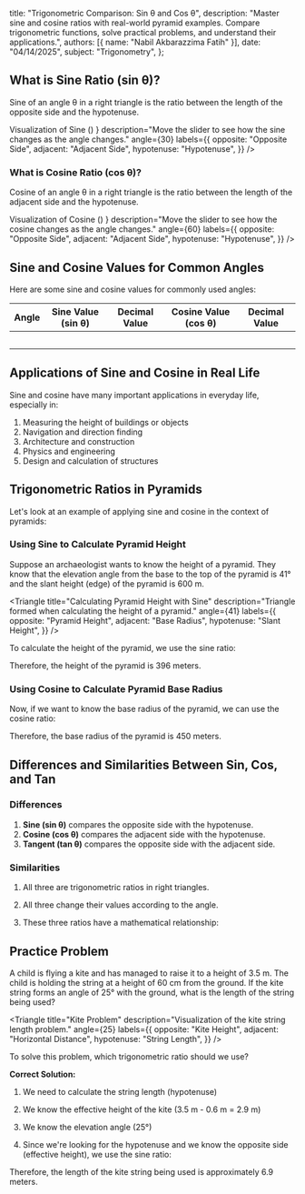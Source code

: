 
  title: "Trigonometric Comparison: Sin θ and Cos θ",
  description: "Master sine and cosine ratios with real-world pyramid examples. Compare trigonometric functions, solve practical problems, and understand their applications.",
  authors: [{ name: "Nabil Akbarazzima Fatih" }],
  date: "04/14/2025",
  subject: "Trigonometry",
};

## What is Sine Ratio (sin θ)?

Sine of an angle θ in a right triangle is the ratio between the length of the opposite side and the hypotenuse.

<BlockMath math="\sin \theta = \frac{\text{opposite side}}{\text{hypotenuse}}" />

<div className="mt-4">
  <Triangle
    title={
      <>
        Visualization of Sine (<InlineMath math="\sin \theta" />)
      </>
    }
    description="Move the slider to see how the sine changes as the angle changes."
    angle={30}
    labels={{
      opposite: "Opposite Side",
      adjacent: "Adjacent Side",
      hypotenuse: "Hypotenuse",
    }}
  />
</div>

### What is Cosine Ratio (cos θ)?

Cosine of an angle θ in a right triangle is the ratio between the length of the adjacent side and the hypotenuse.

<BlockMath math="\cos \theta = \frac{\text{adjacent side}}{\text{hypotenuse}}" />

<div className="mt-4">
  <Triangle
    title={
      <>
        Visualization of Cosine (<InlineMath math="\cos \theta" />)
      </>
    }
    description="Move the slider to see how the cosine changes as the angle changes."
    angle={60}
    labels={{
      opposite: "Opposite Side",
      adjacent: "Adjacent Side",
      hypotenuse: "Hypotenuse",
    }}
  />
</div>

## Sine and Cosine Values for Common Angles

Here are some sine and cosine values for commonly used angles:

| Angle                     | Sine Value (sin θ)                       | Decimal Value              | Cosine Value (cos θ)                     | Decimal Value              |
| ------------------------- | ---------------------------------------- | -------------------------- | ---------------------------------------- | -------------------------- |
| <InlineMath math="0°" />  | <InlineMath math="0" />                  | <InlineMath math="0" />    | <InlineMath math="1" />                  | <InlineMath math="1" />    |
| <InlineMath math="30°" /> | <InlineMath math="\frac{1}{2}" />        | <InlineMath math="0.5" />  | <InlineMath math="\frac{\sqrt{3}}{2}" /> | <InlineMath math="0.87" /> |
| <InlineMath math="45°" /> | <InlineMath math="\frac{\sqrt{2}}{2}" /> | <InlineMath math="0.71" /> | <InlineMath math="\frac{\sqrt{2}}{2}" /> | <InlineMath math="0.71" /> |
| <InlineMath math="60°" /> | <InlineMath math="\frac{\sqrt{3}}{2}" /> | <InlineMath math="0.87" /> | <InlineMath math="\frac{1}{2}" />        | <InlineMath math="0.5" />  |
| <InlineMath math="90°" /> | <InlineMath math="1" />                  | <InlineMath math="1" />    | <InlineMath math="0" />                  | <InlineMath math="0" />    |

## Applications of Sine and Cosine in Real Life

Sine and cosine have many important applications in everyday life, especially in:

1. Measuring the height of buildings or objects
2. Navigation and direction finding
3. Architecture and construction
4. Physics and engineering
5. Design and calculation of structures

## Trigonometric Ratios in Pyramids

Let's look at an example of applying sine and cosine in the context of pyramids:

### Using Sine to Calculate Pyramid Height

Suppose an archaeologist wants to know the height of a pyramid. They know that the elevation angle from the base to the top of the pyramid is 41° and the slant height (edge) of the pyramid is 600 m.

<Triangle
  title="Calculating Pyramid Height with Sine"
  description="Triangle formed when calculating the height of a pyramid."
  angle={41}
  labels={{
    opposite: "Pyramid Height",
    adjacent: "Base Radius",
    hypotenuse: "Slant Height",
  }}
/>

To calculate the height of the pyramid, we use the sine ratio:

<div className="flex flex-col gap-4">
  <BlockMath math="\sin 41° = \frac{\text{pyramid height}}{\text{slant height}}" />
  <BlockMath math="\sin 41° = \frac{x \text{ m}}{600 \text{ m}}" />
  <BlockMath math="0.66 = \frac{x \text{ m}}{600 \text{ m}}" />
  <BlockMath math="x = 0.66 \times 600 \text{ m} = 396 \text{ m}" />
</div>

Therefore, the height of the pyramid is 396 meters.

### Using Cosine to Calculate Pyramid Base Radius

Now, if we want to know the base radius of the pyramid, we can use the cosine ratio:

<div className="flex flex-col gap-4">
  <BlockMath math="\cos 41° = \frac{\text{pyramid base radius}}{\text{slant height}}" />
  <BlockMath math="\cos 41° = \frac{x \text{ m}}{600 \text{ m}}" />
  <BlockMath math="0.75 = \frac{x \text{ m}}{600 \text{ m}}" />
  <BlockMath math="x = 0.75 \times 600 \text{ m} = 450 \text{ m}" />
</div>

Therefore, the base radius of the pyramid is 450 meters.

## Differences and Similarities Between Sin, Cos, and Tan

### Differences

1. **Sine (sin θ)** compares the opposite side with the hypotenuse.
2. **Cosine (cos θ)** compares the adjacent side with the hypotenuse.
3. **Tangent (tan θ)** compares the opposite side with the adjacent side.

### Similarities

1. All three are trigonometric ratios in right triangles.
2. All three change their values according to the angle.
3. These three ratios have a mathematical relationship:

   <BlockMath math="\tan \theta = \frac{\sin \theta}{\cos \theta}" />

## Practice Problem

A child is flying a kite and has managed to raise it to a height of 3.5 m. The child is holding the string at a height of 60 cm from the ground. If the kite string forms an angle of 25° with the ground, what is the length of the string being used?

<Triangle
  title="Kite Problem"
  description="Visualization of the kite string length problem."
  angle={25}
  labels={{
    opposite: "Kite Height",
    adjacent: "Horizontal Distance",
    hypotenuse: "String Length",
  }}
/>

To solve this problem, which trigonometric ratio should we use?

**Correct Solution:**

1. We need to calculate the string length (hypotenuse)
2. We know the effective height of the kite (3.5 m - 0.6 m = 2.9 m)
3. We know the elevation angle (25°)
4. Since we're looking for the hypotenuse and we know the opposite side (effective height), we use the sine ratio:

   <div className="flex flex-col gap-4">
     <BlockMath math="\sin 25° = \frac{\text{effective height}}{\text{string length}}" />
     <BlockMath math="\sin 25° = \frac{2.9 \text{ m}}{x \text{ m}}" />
     <BlockMath math="0.42 = \frac{2.9 \text{ m}}{x \text{ m}}" />
     <BlockMath math="x = \frac{2.9 \text{ m}}{0.42} = 6.9 \text{ m}" />
   </div>

Therefore, the length of the kite string being used is approximately 6.9 meters.
